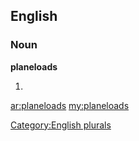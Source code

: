 ==English==

===Noun===
'''planeloads'''

# {{plural of|[[planeload]]}}

[[Category:English plurals]]

[[ar:planeloads]]
[[my:planeloads]]